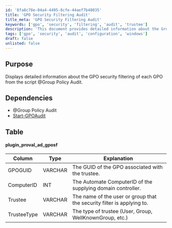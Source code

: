 ```yaml
---
id: '8fa8c78e-04a4-4495-8cfe-44aef7b48035'
title: 'GPO Security Filtering Audit'
title_meta: 'GPO Security Filtering Audit'
keywords: ['gpo', 'security', 'filtering', 'audit', 'trustee']
description: 'This document provides detailed information about the Group Policy Object (GPO) security filtering for each GPO utilized in the Group Policy Audit script. It outlines the necessary dependencies and presents a table that describes the structure and components involved in the security filtering process.'
tags: ['gpo', 'security', 'audit', 'configuration', 'windows']
draft: false
unlisted: false
---
```

## Purpose

Displays detailed information about the GPO security filtering of each GPO from the script @Group Policy Audit.

## Dependencies

- @Group Policy Audit
- [Start-GPOAudit](https://proval.itglue.com/DOC-5078775-7457846)

## Table

#### plugin_proval_ad_gposf

| Column      | Type     | Explanation                                                                 |
|-------------|----------|-----------------------------------------------------------------------------|
| GPOGUID     | VARCHAR  | The GUID of the GPO associated with the trustee.                           |
| ComputerID  | INT      | The Automate ComputerID of the supplying domain controller.                |
| Trustee     | VARCHAR  | The name of the user or group that the security filter is applying to.     |
| TrusteeType | VARCHAR  | The type of trustee (User, Group, WellKnownGroup, etc.)                   |











